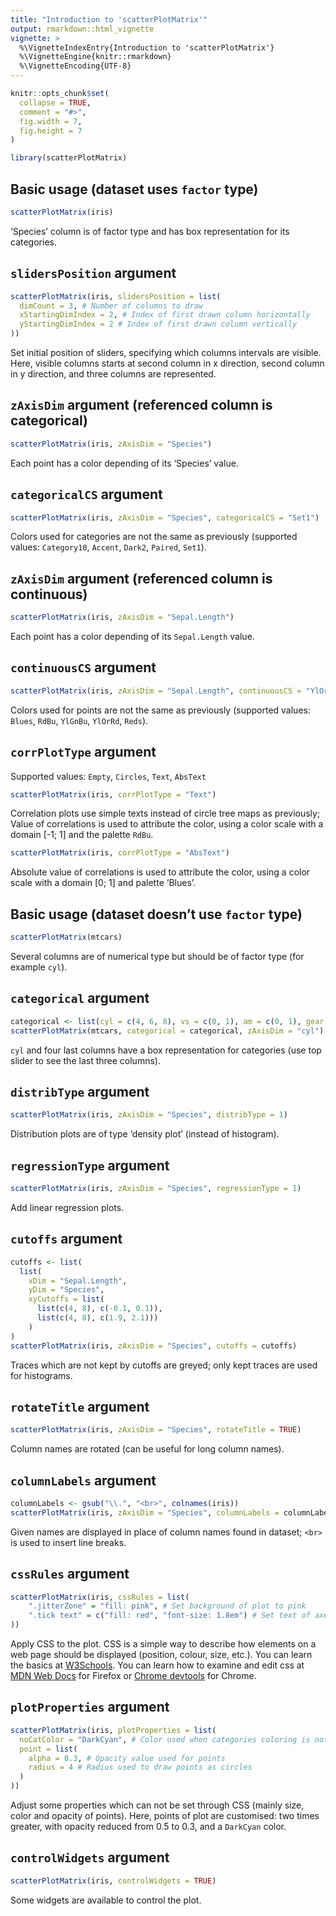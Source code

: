 ---
title: "Introduction to 'scatterPlotMatrix'"
output: rmarkdown::html_vignette
vignette: >
  %\VignetteIndexEntry{Introduction to 'scatterPlotMatrix'}
  %\VignetteEngine{knitr::rmarkdown}
  %\VignetteEncoding{UTF-8}
---

```{r, include = FALSE}
knitr::opts_chunk$set(
  collapse = TRUE,
  comment = "#>",
  fig.width = 7,
  fig.height = 7
)
```

```{r setup}
library(scatterPlotMatrix)
```

## Basic usage (dataset uses `factor` type)

```{r}
scatterPlotMatrix(iris)
```

'Species' column is of factor type and has box representation for its categories.

## `slidersPosition` argument

```{r}
scatterPlotMatrix(iris, slidersPosition = list(
  dimCount = 3, # Number of columns to draw
  xStartingDimIndex = 2, # Index of first drawn column horizontally
  yStartingDimIndex = 2 # Index of first drawn column vertically
))
```

Set initial position of sliders, specifying which columns intervals are visible.
Here, visible columns starts at second column in x direction, second column in y direction, and three columns are represented.

## `zAxisDim` argument (referenced column is categorical)

```{r}
scatterPlotMatrix(iris, zAxisDim = "Species")
```

Each point has a color depending of its 'Species' value.

## `categoricalCS` argument

```{r}
scatterPlotMatrix(iris, zAxisDim = "Species", categoricalCS = "Set1")
```

Colors used for categories are not the same as previously (supported values: `Category10`, `Accent`, `Dark2`, `Paired`, `Set1`).

## `zAxisDim` argument (referenced column is continuous)

```{r}
scatterPlotMatrix(iris, zAxisDim = "Sepal.Length")
```

Each point has a color depending of its `Sepal.Length` value.

## `continuousCS` argument

```{r}
scatterPlotMatrix(iris, zAxisDim = "Sepal.Length", continuousCS = "YlOrRd")
```

Colors used for points are not the same as previously (supported values: `Blues`, `RdBu`, `YlGnBu`, `YlOrRd`, `Reds`).

## `corrPlotType` argument

Supported values: `Empty`, `Circles`, `Text`, `AbsText`

```{r}
scatterPlotMatrix(iris, corrPlotType = "Text")
```

Correlation plots use simple texts instead of circle tree maps as previously;
Value of correlations is used to attribute the color, using a color scale with a domain [-1; 1] and the palette `RdBu`.

```{r}
scatterPlotMatrix(iris, corrPlotType = "AbsText")
```

Absolute value of correlations is used to attribute the color, using a color scale with a domain [0; 1] and palette 'Blues'.

## Basic usage (dataset doesn't use `factor` type)

```{r}
scatterPlotMatrix(mtcars)
```

Several columns are of numerical type but should be of factor type (for example `cyl`).

## `categorical` argument

```{r}
categorical <- list(cyl = c(4, 6, 8), vs = c(0, 1), am = c(0, 1), gear = 3:5, carb = 1:8)
scatterPlotMatrix(mtcars, categorical = categorical, zAxisDim = "cyl")
```

`cyl` and four last columns have a box representation for categories (use top slider to see the last three columns).

## `distribType` argument

```{r}
scatterPlotMatrix(iris, zAxisDim = "Species", distribType = 1)
```

Distribution plots are of type 'density plot' (instead of histogram).

## `regressionType` argument

```{r}
scatterPlotMatrix(iris, zAxisDim = "Species", regressionType = 1)
```

Add linear regression plots.

## `cutoffs` argument

```{r}
cutoffs <- list(
  list(
    xDim = "Sepal.Length",
    yDim = "Species",
    xyCutoffs = list(
      list(c(4, 8), c(-0.1, 0.1)),
      list(c(4, 8), c(1.9, 2.1)))
    )
)
scatterPlotMatrix(iris, zAxisDim = "Species", cutoffs = cutoffs)
```

Traces which are not kept by cutoffs are greyed; only kept traces are used for histograms.

## `rotateTitle` argument

```{r}
scatterPlotMatrix(iris, zAxisDim = "Species", rotateTitle = TRUE)
```

Column names are rotated (can be useful for long column names).

## `columnLabels` argument

```{r}
columnLabels <- gsub("\\.", "<br>", colnames(iris))
scatterPlotMatrix(iris, zAxisDim = "Species", columnLabels = columnLabels)
```

Given names are displayed in place of column names found in dataset; `<br>` is used to insert line breaks.

## `cssRules` argument

```{r}
scatterPlotMatrix(iris, cssRules = list(
    ".jitterZone" = "fill: pink", # Set background of plot to pink
    ".tick text" = c("fill: red", "font-size: 1.8em") # Set text of axes ticks red and greater
))
```

Apply CSS to the plot. CSS is a simple way to describe how elements on a web page should be displayed (position, colour, size, etc.). 
You can learn the basics at [W3Schools](https://www.w3schools.com/css/).
You can learn how to examine and edit css at [MDN Web Docs](https://firefox-source-docs.mozilla.org/devtools-user/page_inspector/how_to/open_the_inspector/index.html) for Firefox or [Chrome devtools](https://developer.chrome.com/docs/devtools/css/) for Chrome.

## `plotProperties` argument

```{r}
scatterPlotMatrix(iris, plotProperties = list(
  noCatColor = "DarkCyan", # Color used when categories coloring is not applied
  point = list(
    alpha = 0.3, # Opacity value used for points
    radius = 4 # Radius used to draw points as circles
  )
))
```

Adjust some properties which can not be set through CSS (mainly size, color and opacity of points).
Here, points of plot are customised: two times greater, with opacity reduced from 0.5 to 0.3, and a `DarkCyan` color.

## `controlWidgets` argument

```{r}
scatterPlotMatrix(iris, controlWidgets = TRUE)
```

Some widgets are available to control the plot.
